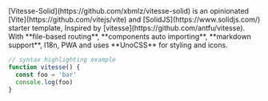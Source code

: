 
<Counter />

<div class="w-prose my4">
[Vitesse-Solid](https://github.com/xbmlz/vitesse-solid) is an opinionated [Vite](https://github.com/vitejs/vite) and [SolidJS](https://www.solidjs.com/) starter template, Inspired by [vitesse](https://github.com/antfu/vitesse). With **file-based routing**, **components auto importing**, **markdown support**, I18n, PWA and uses **UnoCSS** for styling and icons.

```js
// syntax highlighting example
function vitesse() {
  const foo = 'bar'
  console.log(foo)
}
```
</div>
